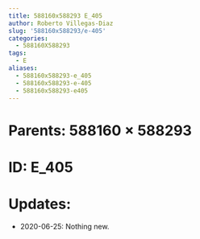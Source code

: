 ```yaml
---
title: 588160x588293 E_405
author: Roberto Villegas-Diaz
slug: '588160x588293/e-405'
categories:
  - 588160X588293
tags:
  - E
aliases:
  - 588160x588293-e_405
  - 588160x588293-e-405
  - 588160x588293-e405
---
```


# **Parents**: 588160 $\times$ 588293
# **ID**: E_405
# **Updates**: 
 - 2020-06-25: Nothing new.

